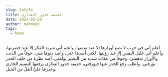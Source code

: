 ```yaml
---
slug: 5afefa
title: خفيفة خدور العذارى
date: 2023-02-20
author: mahmoud
tags:
  - hope
---
```

أعلم أني في حرب لا تضع أوزارها إلا عند ضمتها، وأعلم أني شريد الفكر إلا عند حضرتها، وأعلم أني عليل النفس إلا عند رؤيتها، لكني أصدها عني، وأصد دنوها مني، خوفاً من الذنب والأوزار تدهمني، وخوفاً من عقاب شديد من البصير يؤلمني. أصد نظرة من خلف الخدر تؤرقني، وأطلب رفع الخدر عنها فيؤرقني، خفيفة خدور العذارى يرفعها النسيم الجاري وخدرها عليَّ أثقلُ من الجبل.